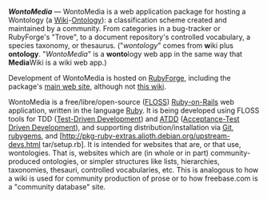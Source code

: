 '''''WontoMedia''''' &mdash; WontoMedia is a web application package
for hosting a Wontology (a
[[Wikipedia:Wiki|Wiki]]-[[Wikipedia:Ontology_(information_science)|Ontology]]):
a classification scheme created and maintained by a community. From
categories in a bug-tracker or RubyForge's "Trove", to a document
repository's controlled vocabulary, a species taxonomy, or
thesaurus. ("''wontology''" comes from '''w'''iki plus
'''ontology'''. "''WontoMedia''" is a '''wonto'''logy web app in the
same way that '''Media'''Wiki is a wiki web app.)

Development of WontoMedia is hosted on
[http://rubyforge.org/projects/wontomedia/ RubyForge], including the
package's [http://wontomedia.rubyforge.org/ main web site], although
not [http://wiki.wontology.org/Main_Page this wiki].

WontoMedia is a free/libre/open-source ([[Wikipedia:FLOSS|FLOSS]])
[http://rubyonrails.org/ Ruby-on-Rails] web application, written in
the language [http://ruby-lang.org/ Ruby]. It is being developed using
FLOSS tools for TDD
([[Wikipedia:Test_driven_development|Test-Driven Development]]) and
[http://testdrivendeveloper.com/2008/04/02/AcceptanceTestDrivenDevelopmentExplained.aspx ATDD]
([http://testobsessed.com/wordpress/wp-content/uploads/2008/12/atddexample.pdf Acceptance-Test Driven Development]), and supporting
distribution/installation via
[http://www.kernel.org/pub/software/scm/git/docs/ Git],
[http://www.rubygems.org/ rubygems], and
[http://pkg-ruby-extras.alioth.debian.org/upstream-devs.html
tar/setup.rb]. It is intended for websites that are, or that use,
wontologies. That is, websites which are (in whole or in part)
community-produced ontologies, or simpler structures like lists,
hierarchies, taxonomies, thesauri, controlled vocabularies, etc. This
is analogous to how a wiki is used for community production of prose
or to how freebase.com is a "community database" site.
